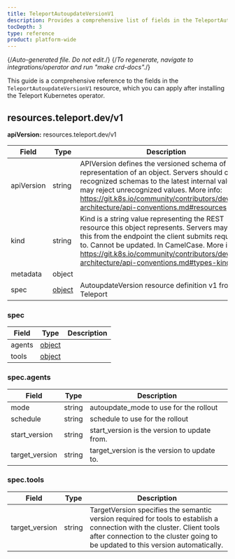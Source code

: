 ```yaml
---
title: TeleportAutoupdateVersionV1
description: Provides a comprehensive list of fields in the TeleportAutoupdateVersionV1 resource available through the Teleport Kubernetes operator
tocDepth: 3
type: reference
product: platform-wide
---
```


{/*Auto-generated file. Do not edit.*/}
{/*To regenerate, navigate to integrations/operator and run "make crd-docs".*/}

This guide is a comprehensive reference to the fields in the `TeleportAutoupdateVersionV1`
resource, which you can apply after installing the Teleport Kubernetes operator.


## resources.teleport.dev/v1

**apiVersion:** resources.teleport.dev/v1

|Field|Type|Description|
|---|---|---|
|apiVersion|string|APIVersion defines the versioned schema of this representation of an object. Servers should convert recognized schemas to the latest internal value, and may reject unrecognized values. More info: https://git.k8s.io/community/contributors/devel/sig-architecture/api-conventions.md#resources|
|kind|string|Kind is a string value representing the REST resource this object represents. Servers may infer this from the endpoint the client submits requests to. Cannot be updated. In CamelCase. More info: https://git.k8s.io/community/contributors/devel/sig-architecture/api-conventions.md#types-kinds|
|metadata|object||
|spec|[object](#spec)|AutoupdateVersion resource definition v1 from Teleport|

### spec

|Field|Type|Description|
|---|---|---|
|agents|[object](#specagents)||
|tools|[object](#spectools)||

### spec.agents

|Field|Type|Description|
|---|---|---|
|mode|string|autoupdate_mode to use for the rollout|
|schedule|string|schedule to use for the rollout|
|start_version|string|start_version is the version to update from.|
|target_version|string|target_version is the version to update to.|

### spec.tools

|Field|Type|Description|
|---|---|---|
|target_version|string|TargetVersion specifies the semantic version required for tools to establish a connection with the cluster. Client tools after connection to the cluster going to be updated to this version automatically.|

